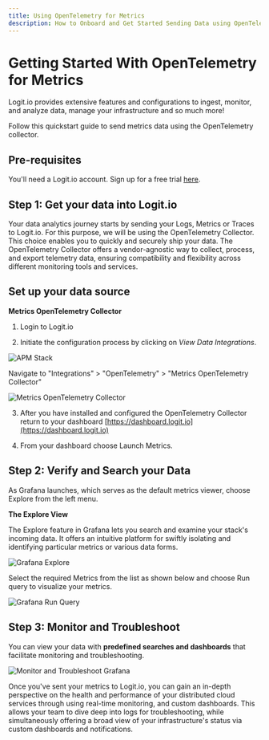 ```yaml
---
title: Using OpenTelemetry for Metrics
description: How to Onboard and Get Started Sending Data using OpenTelemetry to your Metrics Stack
---
```


# Getting Started With OpenTelemetry for Metrics

Logit.io provides extensive features and configurations to ingest, 
monitor, and analyze data, manage your infrastructure and so much more!

Follow this quickstart guide to send metrics data using the OpenTelemetry collector.

## Pre-requisites

You'll need a Logit.io account. Sign up for a free 
trial [here](https://dashboard.logit.io/sign-up?utm_source=GettingStartedGuideOpenTelemetryMetrics&utm_medium=SignUp).

## Step 1: Get your data into Logit.io

Your data analytics journey starts by sending your Logs, Metrics or Traces to 
Logit.io. For this purpose, we will be using the OpenTelemetry Collector. This 
choice enables you to quickly and securely ship your data. The OpenTelemetry 
Collector offers a vendor-agnostic way to collect, process, and export telemetry 
data, ensuring compatibility and flexibility across different monitoring tools and services.

## Set up your data source

**Metrics OpenTelemetry Collector**

1. Login to Logit.io

2. Initiate the configuration process by clicking on _View Data Integrations_.

![APM Stack](@/images/help/apm/overview/apm-stack.png) 

Navigate to "Integrations" > "OpenTelemetry" > "Metrics OpenTelemetry Collector"

![Metrics OpenTelemetry Collector](@/images/help/getting-started/metrics-opentelemetry-collector.png)

3. After you have installed and configured the OpenTelemetry Collector return to your dashboard [https://dashboard.logit.io](https://dashboard.logit.io)

4. From your dashboard choose Launch Metrics.

## Step 2: Verify and Search your Data

As Grafana launches, which serves as the default metrics viewer, choose Explore from the left menu.

**The Explore View**

The Explore feature in Grafana lets you search and examine your stack's incoming data. It offers an intuitive platform for swiftly isolating and identifying particular metrics or various data forms.

![Grafana Explore](@/images/help/getting-started/grafana-explore.png)

Select the required Metrics from the list as shown below and choose Run query to visualize your metrics.

![Grafana Run Query](@/images/help/getting-started/grafana-run-query.png)

## Step 3: Monitor and Troubleshoot

You can view your data with **predefined searches and dashboards** that facilitate monitoring and troubleshooting.

![Monitor and Troubleshoot Grafana](@/images/help/getting-started/monitor-grafana.png)

Once you've sent your metrics to Logit.io, you can gain an in-depth perspective 
on the health and performance of your distributed cloud services through using 
real-time monitoring, and custom dashboards. This allows your team to dive deep 
into logs for troubleshooting, while simultaneously offering a broad view of 
your infrastructure's status via custom dashboards and notifications.